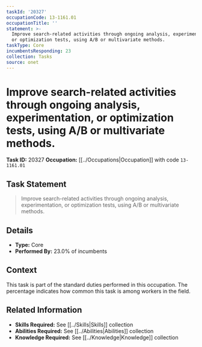 ```yaml
---
taskId: '20327'
occupationCode: 13-1161.01
occupationTitle: ''
statement: >-
  Improve search-related activities through ongoing analysis, experimentation,
  or optimization tests, using A/B or multivariate methods.
taskType: Core
incumbentsResponding: 23
collection: Tasks
source: onet
---
```

# Improve search-related activities through ongoing analysis, experimentation, or optimization tests, using A/B or multivariate methods.

**Task ID:** 20327
**Occupation:** [[../Occupations|Occupation]] with code `13-1161.01`

## Task Statement

> Improve search-related activities through ongoing analysis, experimentation, or optimization tests, using A/B or multivariate methods.

## Details

- **Type:** Core
- **Performed By:** 23.0% of incumbents

## Context

This task is part of the standard duties performed in this occupation. The percentage indicates how common this task is among workers in the field.

## Related Information

- **Skills Required:** See [[../Skills|Skills]] collection
- **Abilities Required:** See [[../Abilities|Abilities]] collection
- **Knowledge Required:** See [[../Knowledge|Knowledge]] collection
